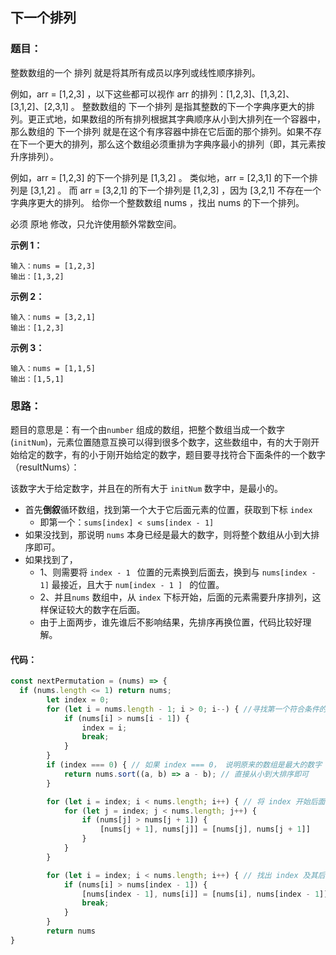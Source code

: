 ## 下一个排列
<div className='flex items-center'>
    <ChipDifficult content={'中等'} className='mr-2 text-middleText' />
    <ChipLink
        href={'https://leetcode.cn/problems/next-permutation/description/'}
        content={'No.31 下一个排列'}
    />
</div>

### 题目：


整数数组的一个 排列  就是将其所有成员以序列或线性顺序排列。

例如，arr = [1,2,3] ，以下这些都可以视作 arr 的排列：[1,2,3]、[1,3,2]、[3,1,2]、[2,3,1] 。
整数数组的 下一个排列 是指其整数的下一个字典序更大的排列。更正式地，如果数组的所有排列根据其字典顺序从小到大排列在一个容器中，那么数组的 下一个排列 就是在这个有序容器中排在它后面的那个排列。如果不存在下一个更大的排列，那么这个数组必须重排为字典序最小的排列（即，其元素按升序排列）。

例如，arr = [1,2,3] 的下一个排列是 [1,3,2] 。
类似地，arr = [2,3,1] 的下一个排列是 [3,1,2] 。
而 arr = [3,2,1] 的下一个排列是 [1,2,3] ，因为 [3,2,1] 不存在一个字典序更大的排列。
给你一个整数数组 nums ，找出 nums 的下一个排列。

必须 原地 修改，只允许使用额外常数空间。



**示例 1：**

```
输入：nums = [1,2,3]
输出：[1,3,2]
```

**示例 2：**

```
输入：nums = [3,2,1]
输出：[1,2,3]
```

**示例 3：**

```
输入：nums = [1,1,5]
输出：[1,5,1]
```

### 思路：

题目的意思是：有一个由`number` 组成的数组，把整个数组当成一个数字(`initNum`)，元素位置随意互换可以得到很多个数字，这些数组中，有的大于刚开始给定的数字，有的小于刚开始给定的数字，题目要寻找符合下面条件的一个数字（resultNums）：

该数字大于给定数字，并且在的所有大于 `initNum` 数字中，是最小的。





- 首先**倒叙**循环数组，找到第一个大于它后面元素的位置，获取到下标 `index`
  - 即第一个：`sums[index] < sums[index - 1]` 
- 如果没找到，那说明 `nums` 本身已经是最大的数字，则将整个数组从小到大排序即可。
- 如果找到了，
  - 1、则需要将 `index - 1 ` 位置的元素换到后面去，换到与 `nums[index - 1]` 最接近，且大于 `num[index - 1 ] ` 的位置。
  - 2、并且`nums` 数组中，从 `index` 下标开始，后面的元素需要升序排列，这样保证较大的数字在后面。
  - 由于上面两步，谁先谁后不影响结果，先排序再换位置，代码比较好理解。

#### 代码：

```javascript
const nextPermutation = (nums) => {
  if (nums.length <= 1) return nums;
        let index = 0;
        for (let i = nums.length - 1; i > 0; i--) { //寻找第一个符合条件的 index: sums[index] < sums[index - 1]
            if (nums[i] > nums[i - 1]) {
                index = i;
                break;
            }
        }
        if (index === 0) { // 如果 index === 0， 说明原来的数组是最大的数字
            return nums.sort((a, b) => a - b); // 直接从小到大排序即可
        }

        for (let i = index; i < nums.length; i++) { // 将 index 开始后面的数字升序排列
            for (let j = index; j < nums.length; j++) {
                if (nums[j] > nums[j + 1]) {
                    [nums[j + 1], nums[j]] = [nums[j], nums[j + 1]]
                }
            }
        }

        for (let i = index; i < nums.length; i++) { // 找出 index 及其后面的数字中，最小的，且大于 nums[index -1] 的元素，将其于 nums[index -1] 互换位置
            if (nums[i] > nums[index - 1]) {
                [nums[index - 1], nums[i]] = [nums[i], nums[index - 1]]
                break;
            }
        }
        return nums
}
```

